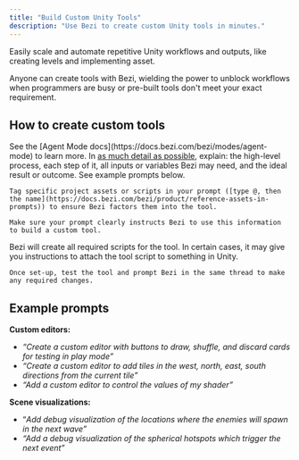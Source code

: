 ```yaml
---
title: "Build Custom Unity Tools"
description: "Use Bezi to create custom Unity tools in minutes."
---
```


Easily scale and automate repetitive Unity workflows and outputs, like creating levels and implementing asset.

Anyone can create tools with Bezi, wielding the power to unblock workflows when programmers are busy or pre-built tools don't meet your exact requirement.

## How to create custom tools

<Steps>
  <Step title="Enter Agent Mode">
    See the [Agent Mode docs](https://docs.bezi.com/bezi/modes/agent-mode) to learn more.
  </Step>
  <Step title="Draft your prompt">
    In <u>as much detail as possible</u>, explain: the high-level process, each step of it, all inputs or variables Bezi may need, and the ideal result or outcome. See example prompts below.

    Tag specific project assets or scripts in your prompt ([type @, then the name](https://docs.bezi.com/bezi/product/reference-assets-in-prompts)) to ensure Bezi factors them into the tool.

    Make sure your prompt clearly instructs Bezi to use this information to build a custom tool.
  </Step>
  <Step title="Set-up and iterate">
    Bezi will create all required scripts for the tool. In certain cases, it may give you instructions to attach the tool script to something in Unity.

    Once set-up, test the tool and prompt Bezi in the same thread to make any required changes.
  </Step>
</Steps>

## Example prompts

**Custom editors:**

- _“Create a custom editor with buttons to draw, shuffle, and discard cards for testing in play mode”_
- _“Create a custom editor to add tiles in the west, north, east, south directions from the current tile”_
- _“Add a custom editor to control the values of my shader”_

**Scene visualizations:**

- “_Add debug visualization of the locations where the enemies will spawn in the next wave”_
- _“Add a debug visualization of the spherical hotspots which trigger the next event”_